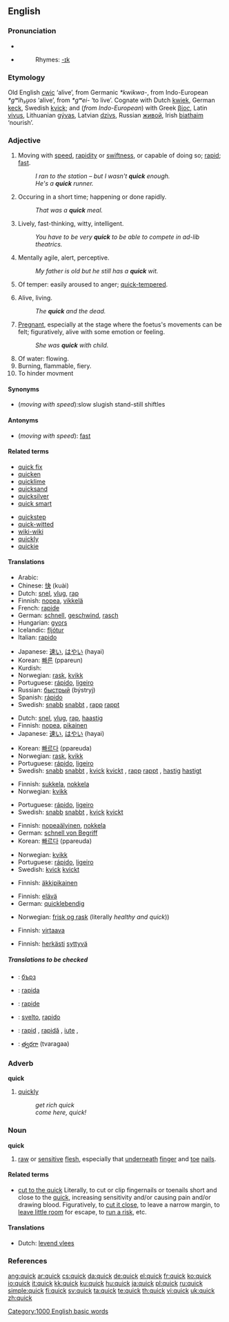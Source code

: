 {{wikipedia}}
==English==

===Pronunciation===
*{{IPA|/kwɪk/}}
*{{audio|en-us-quick.ogg|Audio (US)}}
*:Rhymes: [[Rhymes:English:-ɪk|-ɪk]]

===Etymology===
Old English [[cwic]] ‘alive’, from Germanic ''*kwikwa-'', from Indo-European ''*gʷih₃u̯os'' ‘alive’, from ''*gʷei-'' ‘to live’. Cognate with Dutch [[kwiek]], German [[keck]], Swedish [[kvick]]; and (''from Indo-European'') with Greek [[βίος]], Latin [[vivus]], Lithuanian [[gývas]], Latvian [[dzivs]], Russian [[живой]], Irish [[biathaim]] ‘nourish’.

===Adjective===
{{en-adj|er}}

# Moving with [[speed]], [[rapidity]] or [[swiftness]], or capable of doing so; [[rapid]]; [[fast]].
#: ''I ran to the station – but I wasn't '''quick''' enough.''
#: ''He's a '''quick''' runner.''
# Occuring in a short time; happening or done rapidly.
#: ''That was a '''quick''' meal.''
# Lively, fast-thinking, witty, intelligent.
#: ''You have to be very '''quick''' to be able to compete in ad-lib theatrics.''
# Mentally agile, alert, perceptive.
#: ''My father is old but he still has a '''quick''' wit.''
# Of temper: easily aroused to anger; [[quick-tempered]].
# {{archaic}} Alive, living.
#: ''The '''quick''' and the dead.''
# {{archaic}} [[pregnant|Pregnant]], especially at the stage where the foetus's movements can be felt; figuratively, alive with some emotion or feeling.
#: ''She was '''quick''' with child.''
# Of water: flowing.
# Burning, flammable, fiery.
# To hinder movment
====Synonyms====
*(''moving with speed''):slow slugish stand-still shiftles

====Antonyms====
*(''moving with speed''): [[fast]]

====Related terms====
{{top2}}
*[[quick fix]]
*[[quicken]]
*[[quicklime]]
*[[quicksand]]
*[[quicksilver]]
*[[quick smart]]
{{mid2}}
*[[quickstep]]
*[[quick-witted]]
*[[wiki-wiki]]
*[[quickly]]
*[[quickie]]
{{bottom2}}

====Translations====
{{trans-top|moving with speed}}
*Arabic: {{ARchar|[[سريع]]}} {{IPAchar|(sarīʕ)}}
*Chinese: [[快]] (kuài)
*Dutch: [[snel]], [[vlug]], [[rap]]
*Finnish: [[nopea]], [[vikkelä]]
*French: [[rapide]]
*German: [[schnell]], [[geschwind]], [[rasch]]
*Hungarian: [[gyors]]
*Icelandic: [[fljótur]]
*Italian: [[rapido]]
{{trans-mid}}
*Japanese: [[速い]], [[はやい]] (hayai)
*Korean: [[빠른]] (ppareun)
*Kurdish: {{KUchar|[[گورج]]}}
*Norwegian: [[rask]], [[kvikk]]
*Portuguese: [[rápido]], [[ligeiro]]
*Russian: [[быстрый]] (býstryj)
*Spanish: [[rápido]]
*Swedish: [[snabb]] {{c}} [[snabbt]] {{n}}, [[rapp]] {{c}} [[rappt]] {{n}}
{{trans-bottom}}

{{trans-top|occurring in a short time}}
*Dutch: [[snel]], [[vlug]], [[rap]], [[haastig]]
*Finnish: [[nopea]], [[pikainen]]
*Japanese: [[速い]], [[はやい]] (hayai)
{{trans-mid}}
*Korean: [[빠르다]] (ppareuda)
*Norwegian: [[rask]], [[kvikk]]
*Portuguese: [[rápido]], [[ligeiro]]
*Swedish: [[snabb]] {{c}} [[snabbt]] {{n}}, [[kvick]] {{c}} [[kvickt]] {{n}}, [[rapp]] {{c}} [[rappt]] {{n}}, [[hastig]] {{c}} [[hastigt]] {{n}}
{{trans-bottom}}

{{trans-top|lively, witty}}
*Finnish: [[sukkela]], [[nokkela]]
*Norwegian: [[kvikk]]
{{trans-mid}}
*Portuguese: [[rápido]], [[ligeiro]]
*Swedish: [[snabb]] {{c}} [[snabbt]] {{n}}, [[kvick]] {{c}} [[kvickt]] {{n}}
{{trans-bottom}}

{{trans-top|mentally agile, perceptive}}
*Finnish: [[nopeaälyinen]], [[nokkela]]
*German: [[schnell von Begriff]]
*Korean: [[빠르다]] (ppareuda)
{{trans-mid}}
*Norwegian: [[kvikk]]
*Portuguese: [[rápido]], [[ligeiro]]
*Swedish: [[kvick]] {{c}} [[kvickt]] {{n}}
{{trans-bottom}}

{{trans-top|easily aroused to anger}}
*Finnish: [[äkkipikainen]]
{{trans-mid}}
{{trans-bottom}}

{{trans-top|alive}}
*Finnish: [[elävä]]
*German: [[quicklebendig]]
{{trans-mid}}
*Norwegian: [[frisk og rask]] (literally ''healthy and quick''))
{{trans-bottom}}

{{trans-top|pregnant}}
{{trans-mid}}
{{trans-bottom}}

{{trans-top|flowing}}
*Finnish: [[virtaava]]
{{trans-mid}}
{{trans-bottom}}

{{trans-top|burning, fiery}}
*Finnish: [[herkkä|herkästi]] [[syttyvä]]
{{trans-mid}}
{{trans-bottom}}

=====Translations to be checked=====
{{checktrans-top}}

*{{ttbc|Bulgarian}}: [[бърз]] {{m}}
*{{ttbc|Ido}}: [[rapida]]
*{{ttbc|Interlingua}}: [[rapide]]
*{{ttbc|Italian}}: [[svelto]], [[rapido]]
*{{ttbc|Romanian}}: [[rapid]] {{m}}, [[rapidă]] {{f}}, [[iute]] {{m}}, {{f}}
*{{ttbc|Telugu}}: [[త్వరగా]] (tvaragaa)
{{trans-bottom}}

===Adverb===
'''quick'''

# {{colloquial}} [[quickly]]
#: ''get rich quick''
#: ''come here, quick!''

===Noun===
'''quick'''

# [[raw]] or [[sensitive]] [[flesh]], especially that [[underneath]] [[finger]] and [[toe]] [[nail]]s.

====Related terms====
*[[cut to the quick]] Literally, to cut or clip fingernails or toenails short and close to the [[quick]], increasing sensitivity and/or causing pain and/or drawing blood. Figuratively, to [[cut it close]], to leave a narrow margin, to [[leave little room]] for escape, to [[run a risk]], etc.

====Translations====
{{trans-top|sensitive flesh}}
*Dutch: [[levend vlees]]
{{trans-mid}}
{{trans-bottom}}

===References===
{{R:Century 1911}}
{{R:Webster 1913}}

[[Category:1000 English basic words]]

[[ang:quick]]
[[ar:quick]]
[[cs:quick]]
[[da:quick]]
[[de:quick]]
[[el:quick]]
[[fr:quick]]
[[ko:quick]]
[[io:quick]]
[[it:quick]]
[[kk:quick]]
[[ku:quick]]
[[hu:quick]]
[[ja:quick]]
[[pl:quick]]
[[ru:quick]]
[[simple:quick]]
[[fi:quick]]
[[sv:quick]]
[[ta:quick]]
[[te:quick]]
[[th:quick]]
[[vi:quick]]
[[uk:quick]]
[[zh:quick]]
